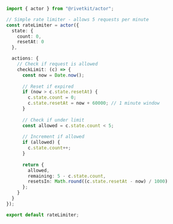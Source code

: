 ```typescript
import { actor } from "@rivetkit/actor";

// Simple rate limiter - allows 5 requests per minute
const rateLimiter = actor({
  state: {
    count: 0,
    resetAt: 0
  },

  actions: {
    // Check if request is allowed
    checkLimit: (c) => {
      const now = Date.now();
      
      // Reset if expired
      if (now > c.state.resetAt) {
        c.state.count = 0;
        c.state.resetAt = now + 60000; // 1 minute window
      }
      
      // Check if under limit
      const allowed = c.state.count < 5;
      
      // Increment if allowed
      if (allowed) {
        c.state.count++;
      }
      
      return {
        allowed,
        remaining: 5 - c.state.count,
        resetsIn: Math.round((c.state.resetAt - now) / 1000)
      };
    }
  }
});

export default rateLimiter;
```
